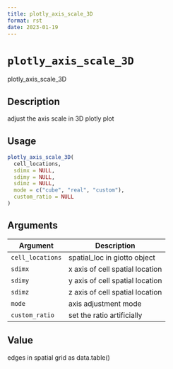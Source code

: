 ```yaml
--- 
title: plotly_axis_scale_3D 
format: rst 
date: 2023-01-19 
--- 
```

# `plotly_axis_scale_3D`

plotly_axis_scale_3D


## Description

adjust the axis scale in 3D plotly plot


## Usage

```r
plotly_axis_scale_3D(
  cell_locations,
  sdimx = NULL,
  sdimy = NULL,
  sdimz = NULL,
  mode = c("cube", "real", "custom"),
  custom_ratio = NULL
)
```


## Arguments

Argument      |Description
------------- |----------------
`cell_locations`     |     spatial_loc in giotto object
`sdimx`     |     x axis of cell spatial location
`sdimy`     |     y axis of cell spatial location
`sdimz`     |     z axis of cell spatial location
`mode`     |     axis adjustment mode
`custom_ratio`     |     set the ratio artificially


## Value

edges in spatial grid as data.table()


